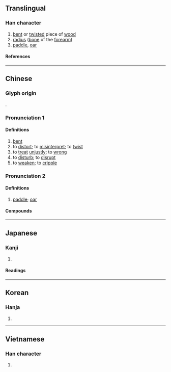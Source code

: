 {{also|桡}}
{{character info}}
==Translingual==
{{Han simplified forms|橈|𣓤|桡|ex=y}}

===Han character===
{{Han char|rn=75|rad=木|as=12|sn=16|four=44911|canj=DGGU|ids=⿰木堯}}

# [[bent]] or [[twist]]ed piece of [[wood]]
# [[radius]] ([[bone]] of the [[forearm]])
# [[paddle]], [[oar]]

====References====
{{Han ref|kx=0552.250|dkj=15521|dj=0941.140|hdz=21286.080|uh=6A48}}

----

==Chinese==
{{zh-forms|s=桡}}

===Glyph origin===
{{Han etym}}
{{Han compound|木|堯|c1=s|c2=p|t1=wood|ls=psc}}.

===Pronunciation 1===
{{zh-pron
|m=náo
|c=naau4
|mc=2
|oc=1,1
|ma=
|cat=n
}}

====Definitions====
{{zh-hanzi}}

# [[bent]]
# to [[distort]]; to [[misinterpret]]; to [[twist]]
# to [[treat]] [[unjust]]ly; to [[wrong]]
# to [[disturb]]; to [[disrupt]]
# to [[weaken]]; to [[cripple]]

===Pronunciation 2===
{{zh-pron
|m=ráo,náo,2nb=Taiwan
|c=jiu4,naau4
|mc=2
|oc=2,2
|ma=
|cat=n
}}

====Definitions====
{{zh-hanzi}}

# [[paddle]]; [[oar]]

====Compounds====
{{zh-der|橈骨|肱橈肌|橈動脈}}

----

==Japanese==
{{ja-kanji forms|𣓤|橈}}

===Kanji===
{{ja-kanji|grade=|rs=木12|shin=𣓤}}

# {{rfdef|ja|sort=木12}}

====Readings====
{{ja-readings
|goon=にょう<ねう
|kanon=どう<だう, じょう<だう
|kun=たわ-む, かじ-
}}

----

==Korean==

===Hanja===
{{ko-hanja|요}}

# {{rfdef|ko|sort=木12}}

----

==Vietnamese==

===Han character===
{{vi-readings|rs=木12|reading=[[nạo]], [[nhiêu]]}}

# {{rfdef|vi|sort=木12}}

{{cln|vi|Han tu}}
